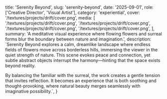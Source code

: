   title: 'Serenity Beyond',
  slug: 'serenity-beyond',
  date: '2025-09-01',
  role: ['Creative Director', 'Visual Artist'],
  category: 'experiential',
  cover: '/textures/projects/drift/cover.png',
  media: [
    '/textures/projects/drift/cover.png',
    '/textures/projects/drift/cover.png',
    '/textures/projects/drift/cover.png',
    '/textures/projects/drift/cover.png',
  ],
  summary:
    'A meditative visual experience where flowing flowers and surreal forms blur the boundary between nature and imagination.',
  description: `Serenity Beyond explores a calm, dreamlike landscape where endless fields of flowers move across borderless hills, immersing the viewer in the quiet strength of nature. This scene evokes peace and connection, yet subtle abstract objects interrupt the harmony—hinting that the space exists beyond reality.
  
  By balancing the familiar with the surreal, the work creates a gentle tension that invites reflection. It becomes an experience that is both soothing and thought-provoking, where natural beauty merges seamlessly with imaginative possibility.`,
}
